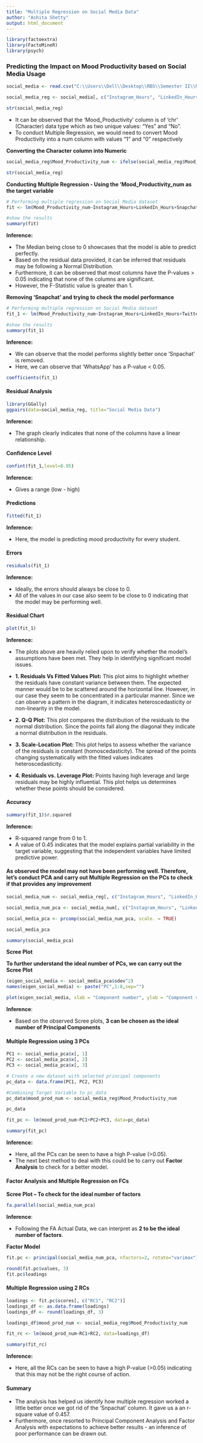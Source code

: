 ---
title: "Multiple Regression on Social Media Data"
author: "Ashita Shetty"
output: html_document
---

```{r}
library(factoextra)
library(FactoMineR)
library(psych)
```


### **Predicting the Impact on Mood Productivity based on Social Media Usage**

```{r}
social_media <- read.csv("C:\\Users\\Dell\\Desktop\\RBS\\Semester II\\Multivariate Analysis\\Assignment\\Social_Media\\MVA_Social_Media_Cleaned.csv", row.names = 1)

social_media_reg <- social_media[, c("Instagram_Hours",	"LinkedIn_Hours",	"Snapchat_Hours", "Twitter_Hours",	"Whatsapp_Wechat_hours", "Reddit_hours",	"Youtube_hours",	"OTT_hours", "Mood_Productivity")]
```

```{r}
str(social_media_reg)
```

* It can be observed that the 'Mood_Productivity' column is of 'chr' (Character) data type which as two unique values: "Yes" and "No".
* To conduct Multiple Regression, we would need to convert Mood Productivity into a num column with values "1" and "0" respectively


**Converting the Character column into Numeric**

```{r}

social_media_reg$Mood_Productivity_num <- ifelse(social_media_reg$Mood_Productivity == "Yes", 1, 0)

str(social_media_reg)
```



**Conducting Multiple Regression - Using the 'Mood_Productivity_num as the target variable**

```{r}
# Performing multiple regression on Social Media dataset
fit <- lm(Mood_Productivity_num~Instagram_Hours+LinkedIn_Hours+Snapchat_Hours+Twitter_Hours+Whatsapp_Wechat_hours+Reddit_hours+Youtube_hours+OTT_hours, data=social_media_reg)

#show the results
summary(fit)

```

**Inference:**

* The Median being close to 0 showcases that the model is able to predict perfectly.
* Based on the residual data provided, it can be inferred that residuals may be following a Normal Distribution.
* Furthermore, it can be observed that most columns have the P-values > 0.05 indicating that none of the columns are significant.
* However, the F-Statistic value is greater than 1.

**Removing 'Snapchat' and trying to check the model performance**

```{r}
# Performing multiple regression on Social Media dataset
fit_1 <- lm(Mood_Productivity_num~Instagram_Hours+LinkedIn_Hours+Twitter_Hours+Whatsapp_Wechat_hours+Reddit_hours+Youtube_hours+OTT_hours, data=social_media_reg)

#show the results
summary(fit_1)

```

**Inference:**

* We can observe that the model performs slightly better once 'Snpachat' is removed.
* Here, we can observe that 'WhatsApp' has a P-value < 0.05.

```{r}
coefficients(fit_1)
```

#### **Residual Analysis**

```{r}
library(GGally)
ggpairs(data=social_media_reg, title="Social Media Data")
```

**Inference:**

* The graph clearly indicates that none of the columns have a linear relationship.

#### **Confidence Level**

```{r}
confint(fit_1,level=0.95)
```

**Inference:**

* Gives a range (low - high)

#### **Predictions**

```{r}
fitted(fit_1)
```

**Inference:**

* Here, the model is predicting mood productivity for every student.


#### **Errors**

```{r}
residuals(fit_1)
```

**Inference:**

* Ideally, the errors should always be close to 0.
* All of the values in our case also seem to be close to 0 indicating that the model may be performing well.

#### **Residual Chart**

```{r}
plot(fit_1)
```

**Inference:**

* The plots above are heavily relied upon to verify whether the model's assumptions have been met. They help in identifying significant model issues.

* **1. Residuals Vs Fitted Values Plot:** This plot aims to highlight whether the residuals have constant variance between them. The expected manner would be to be scattered around the horizontal line. However, in our case they seem to be concentrated in a particular manner. Since we can observe a pattern in the diagram, it indicates heteroscedasticity or non-linearity in the model.

* **2. Q-Q Plot:** This plot compares the distribution of the residuals to the normal distribution. Since the points fall along the diagonal they indicate a normal distribution in the residuals.

* **3. Scale-Location Plot:** This plot helps to assess whether the variance of the residuals is constant (homoscedasticity). The spread of the points changing systematically with the fitted values indicates heteroscedasticity.

* **4. Residuals vs. Leverage Plot:** Points having high leverage and large residuals may be highly influential. This plot helps us determines whether these points should be considered.

#### **Accuracy**

```{r}
summary(fit_1)$r.squared
```

**Inference:**

* R-squared range from 0 to 1.
* A value of 0.45 indicates that the model explains partial variability in the target variable, suggesting that the independent variables have limited predictive power.

#### **As observed the model may not have been performing well. Therefore, let's conduct PCA and carry out Multiple Regression on the PCs to check if that provides any improvement**

```{r}
social_media_num <- social_media_reg[, c("Instagram_Hours",	"LinkedIn_Hours",	"Snapchat_Hours", "Twitter_Hours",	"Whatsapp_Wechat_hours", "Reddit_hours",	"Youtube_hours",	"OTT_hours", "Mood_Productivity_num")]

social_media_num_pca <- social_media_num[, c("Instagram_Hours",	"LinkedIn_Hours",	"Snapchat_Hours", "Twitter_Hours",	"Whatsapp_Wechat_hours", "Reddit_hours",	"Youtube_hours",	"OTT_hours")]

social_media_pca <- prcomp(social_media_num_pca, scale. = TRUE)

social_media_pca

```

```{r}
summary(social_media_pca)
```


**Scree Plot**

**To further understand the ideal number of PCs, we can carry out the Scree Plot**

```{r}
(eigen_social_media <- social_media_pca$sdev^2)
names(eigen_social_media) <- paste("PC",1:8,sep="")

plot(eigen_social_media, xlab = "Component number", ylab = "Component variance", type = "l", main = "Scree diagram")
```

**Inference**:

* Based on the observed Scree plots, **3 can be chosen as the ideal number of Principal Components**


#### **Multiple Regression using 3 PCs**

```{r}

PC1 <- social_media_pca$x[, 1]
PC2 <- social_media_pca$x[, 2]
PC3 <- social_media_pca$x[, 3]

# Create a new dataset with selected principal components
pc_data <- data.frame(PC1, PC2, PC3)

#Combining Target Variable to pc_data
pc_data$mood_prod_num <- social_media_reg$Mood_Productivity_num

```

```{r}
pc_data                                  
```


```{r}
fit_pc <- lm(mood_prod_num~PC1+PC2+PC3, data=pc_data)

summary(fit_pc)

```

**Inference:**

* Here, all the PCs can be seen to have a high P-value (>0.05).
* The next best method to deal with this could be to carry out **Factor Analysis** to check for a better model.


#### **Factor Analysis and Multiple Regression on FCs**

**Scree Plot -- To check for the ideal number of factors**

```{r}
fa.parallel(social_media_num_pca) 
```

**Inference**:

* Following the FA Actual Data, we can interpret as **2 to be the ideal number of factors**.


**Factor Model**

```{r}
fit.pc <- principal(social_media_num_pca, nfactors=2, rotate="varimax")

round(fit.pc$values, 3)
fit.pc$loadings

```

#### **Multiple Regression using 2 RCs**

```{r}
loadings <- fit.pc$scores[, c("RC1", "RC2")]
loadings_df <- as.data.frame(loadings)
loadings_df <- round(loadings_df, 3)
```

```{r}
loadings_df$mood_prod_num <- social_media_reg$Mood_Productivity_num
```

```{r}
fit_rc <- lm(mood_prod_num~RC1+RC2, data=loadings_df)

summary(fit_rc)
```

**Inference:**

* Here, all the RCs can be seen to have a high P-value (>0.05) indicating that this may not be the right course of action.


#### **Summary**

* The analysis has helped us identify how multiple regression worked a little better once we got rid of the 'Snpachat' column. It gave us a an r-square value of 0.457.
* Furthermore, once resorted to Principal Component Analysis and Factor Analysis with expectations to achieve better results - an inference of poor performance can be drawn out.



